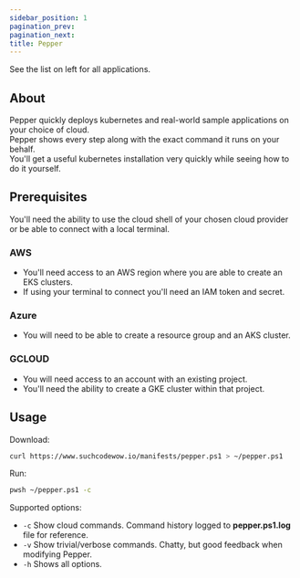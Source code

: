 ---
sidebar_position: 1
pagination_prev:
pagination_next:
title: Pepper
---

See the list on left for all applications.

## About

Pepper quickly deploys kubernetes and real-world sample applications on your choice of cloud.  
Pepper shows every step along with the exact command it runs on your behalf.  
You'll get a useful kubernetes installation very quickly while seeing how to do it yourself.

## Prerequisites

You'll need the ability to use the cloud shell of your chosen cloud provider or be able to connect with a local terminal.

### AWS

- You'll need access to an AWS region where you are able to create an EKS clusters.
- If using your terminal to connect you'll need an IAM token and secret.

### Azure

- You will need to be able to create a resource group and an AKS cluster.

### GCLOUD

- You will need access to an account with an existing project.
- You'll need the ability to create a GKE cluster within that project.

## Usage

Download:

```bash
curl https://www.suchcodewow.io/manifests/pepper.ps1 > ~/pepper.ps1
```

Run:

```bash
pwsh ~/pepper.ps1 -c
```

Supported options:

- `-c` Show cloud commands. Command history logged to **pepper.ps1.log** file for reference.
- `-v` Show trivial/verbose commands. Chatty, but good feedback when modifying Pepper.
- `-h` Shows all options.

